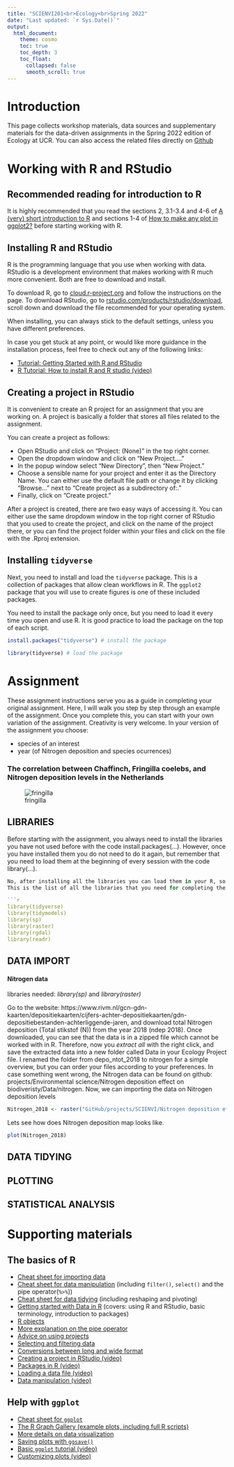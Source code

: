 ```yaml
---
title: "SCIENVI201<br>Ecology<br>Spring 2022"
date: "Last updated: `r Sys.Date()`"
output: 
  html_document:
    theme: cosmo
    toc: true
    toc_depth: 3
    toc_float:
      collapsed: false
      smooth_scroll: true
---
```


# Introduction

This page collects workshop materials, data sources and supplementary materials for the data-driven assignments in the Spring 2022 edition of Ecology at UCR.
You can also access the related files directly on [Github](https://github.com/ucrdatacenter/projects/tree/main/SCIENVI201/2022h1)

# Working with R and RStudio

## Recommended reading for introduction to R

It is highly recommended that you read the sections 2, 3.1-3.4 and 4-6 of [A (very) short introduction to R](https://github.com/ClaudiaBrauer/A-very-short-introduction-to-R/blob/master/documents/A\%20(very)\%20short\%20introduction\%20to\%20R.pdf) and sections 1-4 of [How to make any plot in ggplot2?](http://r-statistics.co/ggplot2-Tutorial-With-R.html#6.1\%20Make\%20a\%20time\%20series\%20plot\%20(using\%20ggfortify)) before starting working with R. 

## Installing R and RStudio

R is the programming language that you use when working with data.
RStudio is a development environment that makes working with R much more convenient.
Both are free to download and install.

To download R, go to [cloud.r-project.org](https://cloud.r-project.org/) and follow the instructions on the page.
To download RStudio, go to [rstudio.com/products/rstudio/download](https://www.rstudio.com/products/rstudio/download/), scroll down and download the file recommended for your operating system.

When installing, you can always stick to the default settings, unless you have different preferences.

In case you get stuck at any point, or would like more guidance in the installation process, feel free to check out any of the following links:

* [Tutorial: Getting Started with R and RStudio](https://www.dataquest.io/blog/tutorial-getting-started-with-r-and-rstudio/)
* [R Tutorial: How to install R and R studio (video)](https://www.youtube.com/watch?v=0Qu7Jg1Jw5A)
       
## Creating a project in RStudio

It is convenient to create an R project for an assignment that you are working on.
A project is basically a folder that stores all files related to the assignment.

You can create a project as follows:

* Open RStudio and click on "Project: (None)" in the top right corner.
* Open the dropdown window and click on "New Project...."
* In the popup window select "New Directory", then "New Project."
* Choose a sensible name for your project and enter it as the Directory Name. You can either use the default file path or change it by clicking "Browse..." next to "Create project as a subdirectory of:."
* Finally, click on "Create project."

After a project is created, there are two easy ways of accessing it. 
You can either use the same dropdown window in the top right corner of RStudio that you used to create the project, and click on the name of the project there, or you can find the project folder within your files and click on the file with the .Rproj extension.

## Installing `tidyverse`

Next, you need to install and load the `tidyverse` package.
This is a collection of packages that allow clean workflows in R.
The `ggplot2` package that you will use to create figures is one of these included packages.

You need to install the package only once, but you need to load it every time you open and use R.
It is good practice to load the package on the top of each script.

```r
install.packages("tidyverse") # install the package
```
```r
library(tidyverse) # load the package
```
 
# Assignment

These assignment instructions serve you as a guide in completing your original assignment. Here, I will walk you step by step through an example of the assignment. Once you complete this, you can start with your own variation of the assignment. Creativity is very welcome. 
In your version of the assignment you choose:
  
  - species of an interest
  - year (of Nitrogen deposition and species ocurrences)

### The correlation between Chaffinch, Fringilla coelebs, and Nitrogen deposition levels in the Netherlands

![fringilla](https://user-images.githubusercontent.com/84587448/148916498-2fb3d7c6-5d03-4c85-9a0f-68f5efff1efe.jpg)  

## LIBRARIES

Before starting with the assignment, you always need to install the libraries you have not used before with the code install.packages(...). However, once you have installed them you do not need to do it again, but remember that you need to load them at the beginning of every session with the code library(...).

```r


No, after installing all the libraries you can load them in your R, so they are ready to be used. 
This is the list of all the libraries that you need for completing the assignment. Every section has a comment which says which library you are using.

```r
library(tidyverse)
library(tidymodels)
library(sp)
library(raster)
library(rgdal)
library(readr)
```

## DATA IMPORT

#### Nitrogen data
libraries needed: _library(sp)_ and _library(raster)_

Go to the website: https://www.rivm.nl/gcn-gdn-kaarten/depositiekaarten/cijfers-achter-depositiekaarten/gdn-depositiebestanden-achterliggende-jaren, and download total Nitrogen deposition (Total stikstof (N)) from the year 2018 (ndep 2018). Once downloaded, you can see that the data is in a zipped file which cannot be worked with in R. Therefore, now you _extract all_ with the right click, and save the extracted data into a new folder called Data in your Ecology Project file. I renamed the folder from depo_ntot_2018 to nitrogen for a simple overview, but you can order your files according to your preferences. In case something went wrong, the Nitrogen data can be found on github: projects/Environmental science/Nitrogen deposition effect on biodiveristy/Data/nitrogen. Now, we can importing the data on Nitrogen deposition levels

```r
Nitrogen_2018 <- raster("GitHub/projects/SCIENVI/Nitrogen deposition effect on biodiversity/Data/nitrogen/depo_ntot_2018.asc")
```

Lets see how does Nitrogen deposition map looks like.
```r
plot(Nitrogen_2018)
```
## DATA TIDYING

## PLOTTING

## STATISTICAL ANALYSIS

# Supporting materials

## The basics of R

* [Cheat sheet for importing data](https://github.com/rstudio/cheatsheets/blob/main/data-import.pdf)
* [Cheat sheet for data manipulation](https://github.com/rstudio/cheatsheets/blob/main/data-transformation.pdf) (including `filter()`, `select()` and the pipe operator(`%>%`))
* [Cheat sheet for data tidying](https://github.com/rstudio/cheatsheets/blob/main/tidyr.pdf) (including reshaping and pivoting)
* [Getting started with Data in R](https://moderndive.netlify.app/1-getting-started.html#getting-started) (covers: using R and RStudio, basic terminology, introduction to packages)
* [R objects](https://rstudio-education.github.io/hopr/r-objects.html)
* [More explanation on the pipe operator](https://r4ds.had.co.nz/pipes.html)
* [Advice on using projects](https://r4ds.had.co.nz/workflow-projects.html)
* [Selecting and filtering data](https://mdsr-book.github.io/mdsr2e/ch-dataI.html#sec:pipe)
* [Conversions between long and wide format](https://mdsr-book.github.io/mdsr2e/ch-dataII.html#data-verbs-for-converting-wide-to-narrow-and-vice-versa)
* [Creating a project in RStudio (video)](https://www.youtube.com/watch?v=WyrJmJWgPiU)
* [Packages in R (video)](https://www.youtube.com/watch?v=v6VygIgvoZU&t=1s)
* [Loading a data file (video)](https://www.youtube.com/watch?v=2MVolYETR5Q)
* [Data manipulation (video)](https://www.youtube.com/watch?v=Zc_ufg4uW4U)

## Help with `ggplot`

* [Cheat sheet for `ggplot`](https://github.com/rstudio/cheatsheets/blob/main/data-visualization-2.1.pdf)
* [The R Graph Gallery (example plots, including full R scripts)](https://www.r-graph-gallery.com/)
* [More details on data visualization](https://mdsr-book.github.io/mdsr2e/ch-vizII.html#a-grammar-for-data-graphics)
* [Saving plots with `ggsave()`](https://www.tutorialgateway.org/save-r-ggplot-using-ggsave/)
* [Basic `ggplot` tutorial (video)](https://www.youtube.com/watch?v=hr2X7rmkprM)
* [Customizing plots (video)](https://www.youtube.com/watch?v=1GmQ5BdAhG4)
